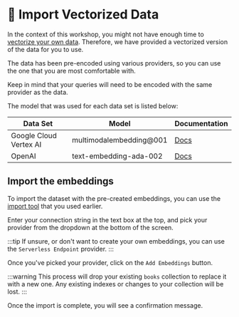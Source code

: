 
# 👐 Import Vectorized Data

In the context of this workshop, you might not have enough time to [vectorize your own data](/docs/category/-create-vectors). Therefore, we have provided a vectorized version of the data for you to use.

The data has been pre-encoded using various providers, so you can use the one that you are most comfortable with.

Keep in mind that your queries will need to be encoded with the same provider as the data.

The model that was used for each data set is listed below:

| Data Set | Model | Documentation |
| -------- | ----- | ------------- |
| Google Cloud Vertex AI | multimodalembedding@001 | [Docs](https://cloud.google.com/vertex-ai/docs/generative-ai/embeddings/get-multimodal-embeddings) |
| OpenAI | text-embedding-ada-002 | [Docs](https://platform.openai.com/docs/guides/embeddings) |

## Import the embeddings

To import the dataset with the pre-created embeddings, you can use the [import tool](https://mdb.link/import-library-data) that you used earlier.

Enter your connection string in the text box at the top, and pick your provider from the dropdown at the bottom of the screen.

<Screenshot src="/img/screenshots/7-vector-search/4-import-data/1-import.png" url="https://mdb.link/import-library-data" />

:::tip
If unsure, or don't want to create your own embeddings, you can use the `Serverless Endpoint` provider.
:::

Once you've picked your provider, click on the `Add Embeddings` button.

:::warning
This process will drop your existing `books` collection to replace it with a new one. Any existing indexes or changes to your collection will be lost.
:::

Once the import is complete, you will see a confirmation message.
